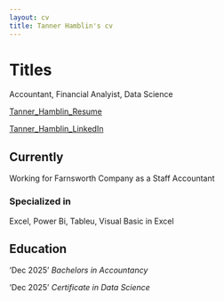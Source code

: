 ```yaml
---
layout: cv
title: Tanner Hamblin's cv
---
```

# Titles
Accountant, Financial Analyist, Data Science

<div id="webaddress">
<a href="https://docs.google.com/document/d/1Hg1M4j8iGkRUvvMjZ-6G9dYgAguZ4pyu/edit?usp=drive_link&ouid=104545478070412040670&rtpof=true&sd=true">Tanner_Hamblin_Resume</a>
</div>

<div id="webaddress">
<a href="https://www.linkedin.com/in/tanner-hamblin-a07443231/">Tanner_Hamblin_LinkedIn</a>
</div>


## Currently

Working for Farnsworth Company as a Staff Accountant

### Specialized in

Excel, 
Power Bi, 
Tableu, 
Visual Basic in Excel  




## Education

'Dec 2025'
_Bachelors in Accountancy_

'Dec 2025'
_Certificate in Data Science_





<!-- ### Footer

Last updated: May 2013 -->